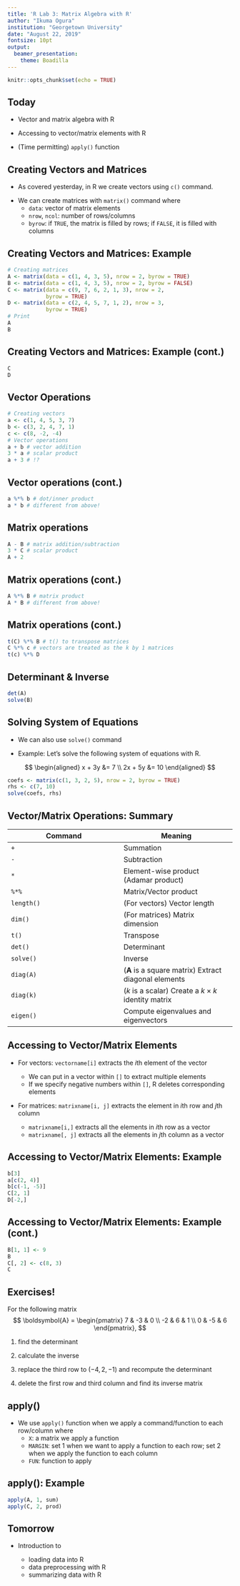 ---
title: 'R Lab 3: Matrix Algebra with R'
author: "Ikuma Ogura"
institution: "Georgetown University"
date: "August 22, 2019"
fontsize: 10pt
output: 
  beamer_presentation:
    theme: Boadilla
---

```{r setup, include=FALSE}
knitr::opts_chunk$set(echo = TRUE)
```

## Today

- Vector and matrix algebra with R

\smallskip

- Accessing to vector/matrix elements with R

\smallskip

- (Time permitting) `apply()` function

## Creating Vectors and Matrices

- As covered yesterday, in R we create vectors using `c()` command.

\smallskip

- We can create matrices with `matrix()` command
\begin{block}{Usage}
\texttt{matrix(data, nrow, ncol, byrow)} \\
\end{block}
where
    - `data`: vector of matrix elements
    - `nrow`, `ncol`: number of rows/columns
    - `byrow`: if `TRUE`, the matrix is filled by rows; if `FALSE`, it is filled with columns
    
## Creating Vectors and Matrices: Example

```{r, tidy = FALSE}
# Creating matrices
A <- matrix(data = c(1, 4, 3, 5), nrow = 2, byrow = TRUE)
B <- matrix(data = c(1, 4, 3, 5), nrow = 2, byrow = FALSE)
C <- matrix(data = c(9, 7, 6, 2, 1, 3), nrow = 2, 
            byrow = TRUE)
D <- matrix(data = c(2, 4, 5, 7, 1, 2), nrow = 3, 
            byrow = TRUE)
# Print
A
B
```

## Creating Vectors and Matrices: Example (cont.)

```{r, tidy = FALSE}
C
D
```

## Vector Operations

```{r, tidy = FALSE}
# Creating vectors
a <- c(1, 4, 5, 3, 7)
b <- c(3, 2, 4, 7, 1)
c <- c(8, -2, -4)
# Vector operations
a + b # vector addition
3 * a # scalar product
a + 3 # !?
```


## Vector operations (cont.)

```{r, tidy = FALSE}
a %*% b # dot/inner product
a * b # different from above!
```

## Matrix operations

```{r, tidy = FALSE}
A - B # matrix addition/subtraction
3 * C # scalar product
A + 2
```

## Matrix operations (cont.)

```{r, tidy = FALSE}
A %*% B # matrix product
A * B # different from above!
```

## Matrix operations (cont.)

```{r, tidy = FALSE}
t(C) %*% B # t() to transpose matrices
C %*% c # vectors are treated as the k by 1 matrices
t(c) %*% D
```

## Determinant & Inverse

```{r, tidy = FALSE}
det(A)
solve(B)
```

## Solving System of Equations

- We can also use `solve()` command

\smallskip

- Example: Let's solve the following system of equations with R.

$$
\begin{aligned}
x + 3y &= 7 \\
2x + 5y &= 10
\end{aligned}
$$
```{r, tidy = FALSE}
coefs <- matrix(c(1, 3, 2, 5), nrow = 2, byrow = TRUE)
rhs <- c(7, 10)
solve(coefs, rhs)
```

## Vector/Matrix Operations: Summary

Command | Meaning
--- | ---
`+` | Summation
`-` | Subtraction
`*` | Element-wise product (Adamar product)
`%*%` | Matrix/Vector product
`length()` | (For vectors) Vector length
`dim()` | (For matrices) Matrix dimension
`t()` | Transpose
`det()` | Determinant
`solve()` | Inverse
`diag(A)` | ($\boldsymbol{A}$ is a square matrix) Extract diagonal elements
`diag(k)` | ($k$ is a scalar) Create a $k \times k$ identity matrix
`eigen()` | Compute eigenvalues and eigenvectors

## Accessing to Vector/Matrix Elements

- For vectors: `vectorname[i]` extracts the $i$th element of the vector

    - We can put in a vector within `[]` to extract multiple elements
    - If we specify negative numbers within `[]`, R deletes corresponding elements

\smallskip

- For matrices: `matrixname[i, j]` extracts the element in $i$th row and $j$th column

    - `matrixname[i,]` extracts all the elements in $i$th row as a vector
    - `matrixname[, j]` extracts all the elements in $j$th column as a vector

## Accessing to Vector/Matrix Elements: Example

```{r, tidy = FALSE}
b[3]
a[c(2, 4)]
b[c(-1, -5)]
C[2, 1]
D[-2,]
```

## Accessing to Vector/Matrix Elements: Example (cont.)

```{r, tidy = FALSE}
B[1, 1] <- 9
B
C[, 2] <- c(8, 3) 
C
```

## Exercises!

For the following matrix
$$
\boldsymbol{A} = \begin{pmatrix} 7 & -3 & 0 \\
-2 & 6 & 1 \\
0 & -5 & 6 
\end{pmatrix},
$$

1. find the determinant

2. calculate the inverse

3. replace the third row to $(-4, 2, -1)$ and recompute the determinant

4. delete the first row and third column and find its inverse matrix

## apply()

- We use `apply()` function when we apply a command/function to each row/column
\begin{block}{Usage}
\texttt{apply(X, MARGIN, FUN...)} \\
\end{block}
where 
    - `X`: a matrix we apply a function
    - `MARGIN`: set 1 when we want to apply a function to each row; set 2 when we apply the function to each column
    - `FUN`: function to apply 

## apply(): Example

```{r, tidy = FALSE}
apply(A, 1, sum)
apply(C, 2, prod)
```

## Tomorrow

- Introduction to

    - loading data into R
    - data preprocessing with R
    - summarizing data with R


